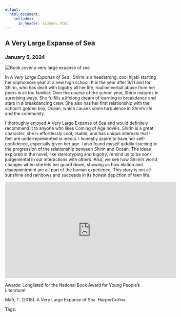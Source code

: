 ```yaml
---
output: 
  html_document:
    includes:
      in_header: sidenav.html
---
```

<!-- Page content -->
<div class="main">

# A Very Large Expanse of Sea
### January 5, 2024

<img class="cover" src="./media/cover-a_very_large.jpg" alt="Book cover a very large expanse of sea">
<!--
https://www.amazon.com/Very-Large-Expanse-Sea/dp/0062866567
-->

In <em> A Very Large Expanse of Sea </em>, Shirin is a headstrong, cool hijabi starting her sophomore year at a new high school. It is the year after 9/11 and for Shirin, who has dealt with bigotry all her life, routine verbal abuse from her peers is all too familiar. Over the course of the school year, Shirin matures in surprising ways. She fulfills a lifelong dream of learning to breakdance and stars in a breakdancing crew. She also has her first relationship with the school’s golden boy, Ocean, which causes some turbulence in Shrin’s life and the community. 

I thoroughly enjoyed A Very Large Expanse of Sea and would definitely recommend it to anyone who likes Coming of Age novels. Shirin is a great character: she is effortlessly cool, likable, and has unique interests that I feel are underrepresented in media. I honestly aspire to have her self-confidence, especially given her age. I also found myself giddily listening to the progression of the relationship between Shirin and Ocean. The ideas explored in the novel, like stereotyping and bigotry, remind us to be non-judgemental in our interactions with others. Also, we see how Shirin’s world changes when she lets her guard down, showing us how elation and disappointment are all part of the human experience. This story is not all sunshine and rainbows and succeeds in its honest depiction of teen life.   

<iframe width="560" height="315" src="https://www.youtube.com/embed/yEpzAxVxv14?si=V3KDhk_jFzUQshB4" title="YouTube video player" frameborder="0" allow="accelerometer; autoplay; clipboard-write; encrypted-media; gyroscope; picture-in-picture; web-share" allowfullscreen></iframe>

<!--
https://www.teenvogue.com/story/a-very-large-expanse-of-sea-tahereh-mafi
-->

Awards: Longlisted for the National Book Award for Young People's Literature!

Mafi, T. (2018). A Very Large Expanse of Sea. HarperCollins.

Tags: 

</div>
